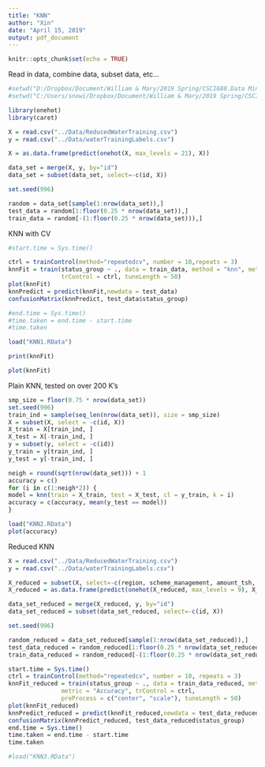 ```yaml
---
title: "KNN"
author: "Xin"
date: "April 15, 2019"
output: pdf_document
---
```


```r
knitr::opts_chunk$set(echo = TRUE)
```

Read in data, combine data, subset data, etc... 
```r
#setwd("D:/Dropbox/Document/William & Mary/2019 Spring/CSCI688.Data Mining/project")
#setwd("C:/Users/snowi/Dropbox/Document/William & Mary/2019 Spring/CSCI688.Data Mining/Project")

library(onehot)
library(caret)

X = read.csv("../Data/ReducedWaterTraining.csv")
y = read.csv("../Data/waterTrainingLabels.csv")

X = as.data.frame(predict(onehot(X, max_levels = 21), X))

data_set = merge(X, y, by="id")
data_set = subset(data_set, select=-c(id, X))

set.seed(996)

random = data_set[sample(1:nrow(data_set)),]
test_data = random[1:floor(0.25 * nrow(data_set)),]
train_data = random[-(1:floor(0.25 * nrow(data_set))),]
```



KNN with CV
```r
#start.time = Sys.time()

ctrl = trainControl(method="repeatedcv", number = 10,repeats = 3) 
knnFit = train(status_group ~ ., data = train_data, method = "knn", metric = "Accuracy", 
               trControl = ctrl, tuneLength = 50)
plot(knnFit)
knnPredict = predict(knnFit,newdata = test_data)
confusionMatrix(knnPredict, test_data$status_group)

#end.time = Sys.time()
#time.taken = end.time - start.time
#time.taken 

load("KNN1.RData")
```

```r
print(knnFit)
```

```r
plot(knnFit)
```












Plain KNN, tested on over 200 K's
```r
smp_size = floor(0.75 * nrow(data_set))
set.seed(996)
train_ind = sample(seq_len(nrow(data_set)), size = smp_size)
X = subset(X, select = -c(id, X))
X_train = X[train_ind, ]
X_test = X[-train_ind, ]
y = subset(y, select = -c(id))
y_train = y[train_ind, ]
y_test = y[-train_ind, ]

neigh = round(sqrt(nrow(data_set))) + 1
accuracy = c()
for (i in c(1:neigh*2)) {
model = knn(train = X_train, test = X_test, cl = y_train, k = i)
accuracy = c(accuracy, mean(y_test == model))
}

load("KNN2.RData")
plot(accuracy)
```











Reduced KNN
```r
X = read.csv("../Data/ReducedWaterTraining.csv")
y = read.csv("../Data/waterTrainingLabels.csv")

X_reduced = subset(X, select=-c(region, scheme_management, amount_tsh, population, gps_height, num_private))
X_reduced = as.data.frame(predict(onehot(X_reduced, max_levels = 9), X_reduced))

data_set_reduced = merge(X_reduced, y, by="id")
data_set_reduced = subset(data_set_reduced, select=-c(id, X))

set.seed(996)

random_reduced = data_set_reduced[sample(1:nrow(data_set_reduced)),]
test_data_reduced = random_reduced[1:floor(0.25 * nrow(data_set_reduced)),]
train_data_reduced = random_reduced[-(1:floor(0.25 * nrow(data_set_reduced))),]

start.time = Sys.time()
ctrl = trainControl(method="repeatedcv", number = 10, repeats = 3) 
knnFit_reduced = train(status_group ~ ., data = train_data_reduced, method = "knn", 
               metric = "Accuracy", trControl = ctrl, 
               preProcess = c("center", "scale"), tuneLength = 50)
plot(knnFit_reduced)
knnPredict_reduced = predict(knnFit_reduced,newdata = test_data_reduced)
confusionMatrix(knnPredict_reduced, test_data_reduced$status_group)
end.time = Sys.time()
time.taken = end.time - start.time
time.taken 

#load("KNN3.RData")

```
